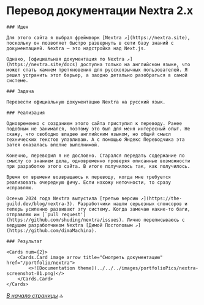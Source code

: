 
<a name="top-of-page"></a>

# Перевод документации Nextra 2.x

<Steps>

	### Идея

	Для этого сайта я выбрал фреймворк [Nextra ↗](https://nextra.site), поскольку он позволяет быстро развернуть в сети базу знаний с документацией. Nextra – это надстройка над Next.js.

	Однако, [официальная документация по Nextra ↗](https://nextra.site/docs) доступна только на английском языке, что может стать камнем преткновения для русскоязычных пользователей. Я решил устранить этот барьер, а заодно детально разобраться в самой системе.

	### Задача

	Перевести официальную документацию Nextra на русский язык.

	### Реализация

	Одновременно с созданием этого сайта приступил к переводу. Ранее подобным не занимался, поэтому это был для меня интересный опыт. Не скажу, что свободно владею английским языком, но общий смысл технических текстов улавливаю. А с помощью Яндекс Переводчика эта затея оказалась вполне выполнимой. 

	Конечно, переводил я не дословно. Старался передать содержание по смыслу со знанием дела, одновременно проверяя описанные возможности при разработке этого сайта. В итоге получилось так, как получилось. 

	Время от времени возвращаюсь к переводу, когда мне требуется реализовать очередную фичу. Если нахожу неточности, то сразу исправляю.

	Осенью 2024 года Nextra выпустила [третью версию ↗](https://the-guild.dev/blog/nextra-3). Разработчики нашли серьезных спонсоров и теперь усиленно развивают эту систему. Когда замечаю какие-то баги, отправляю им [`pull request'](https://github.com/shuding/nextra/issues). Лично переписываюсь с ведущим разработчиком Nextra [Димой Постоловым ↗](https://github.com/dimaMachina). 

	### Результат

	<Cards num={2}>
		<Cards.Card image arrow title="Смотреть документацию" href="/portfolio/nextra">
			<>![Documentation theme](../../../images/portfolioPics/nextra-screenshot-01.png)</>
		</Cards.Card>
	</Cards>

</Steps>

*[В начало страницы](#top-of-page)* 🔝